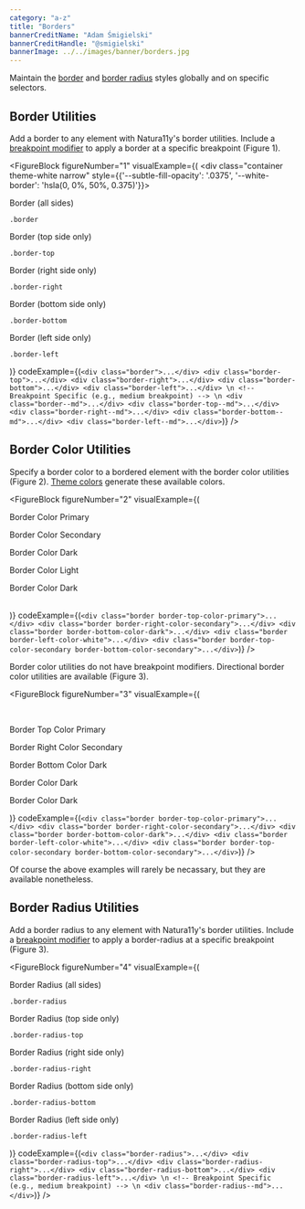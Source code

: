 ```yaml
---
category: "a-z"
title: "Borders"
bannerCreditName: "Adam Śmigielski"
bannerCreditHandle: "@smigielski" 
bannerImage: ../../images/banner/borders.jpg
---
```


<TextBlock>

Maintain the <a href="https://developer.mozilla.org/en-US/docs/Web/CSS/border" target="_blank">border</a> and <a href="https://developer.mozilla.org/en-US/docs/Web/CSS/border" target="_blank">border radius</a> styles globally and on specific selectors.

</TextBlock>

<Divider id="border-utilities" />

<TextBlock>

## Border Utilities

Add a border to any element with Natura11y's border utilities. Include a <a href="/docs/breakpoints/#breakpoint-modifiers">breakpoint modifier</a> to apply a border at a specific breakpoint (Figure 1).

</TextBlock>

<FigureBlock
    figureNumber="1"
    visualExample={(
        <div
            class="container theme-white narrow"
            style={{'--subtle-fill-opacity': '.0375', '--white-border': 'hsla(0, 0%, 50%, 0.375)'}}>
                <div class="grid grid--column-2 gap-2 text-align-center font-size-md">
                    <div class="grid__colspan-2 padding-3 subtle-fill border">
                        <p class="margin-bottom-1">
                            Border (all sides)
                        </p>
                        <p><code>.border</code></p>
                    </div>
                    <div class="padding-3 subtle-fill border-top">
                        <p class="margin-bottom-1">
                            Border (top side only)
                        </p>
                        <p><code>.border-top</code></p>
                    </div>
                    <div class="padding-3 subtle-fill border-right">
                        <p class="margin-bottom-1">
                            Border (right side only)
                        </p>
                        <p><code>.border-right</code></p>
                    </div>
                    <div class="padding-3 subtle-fill border-bottom">
                        <p class="margin-bottom-1">
                            Border (bottom side only)
                        </p>
                        <p><code>.border-bottom</code></p>
                    </div>
                    <div class="padding-3 subtle-fill border-left">
                        <p class="margin-bottom-1">
                            Border (left side only)
                        </p>
                        <p><code>.border-left</code></p>
                    </div>
                </div>
        </div>
    )}
    codeExample={(`
        <div class="border">...</div>
        <div class="border-top">...</div>
        <div class="border-right">...</div>
        <div class="border-bottom">...</div>
        <div class="border-left">...</div> \n
        <!-- Breakpoint Specific (e.g., medium breakpoint) --> \n
        <div class="border--md">...</div>
        <div class="border-top--md">...</div>
        <div class="border-right--md">...</div>
        <div class="border-bottom--md">...</div>
        <div class="border-left--md">...</div>
    `)}
/>

<Divider id="border-color-utilities" />

<TextBlock>

## Border Color Utilities

Specify a border color to a bordered element with the border color utilities (Figure 2). <a href="/docs/color/#themeColors">Theme colors</a> generate these available colors.

</TextBlock>

<FigureBlock
    figureNumber="2"
    visualExample={(
        <div class="grid grid--column-5 gap-2">
            <div class="aspect-ratio-1x1 box-shadow-1">
                <div class="width-100 height-100 padding-1">
                    <div class="width--100 height-100 border border-color-primary">
                        <p class="screen-reader-only">Border Color Primary</p>
                    </div>
                </div>
            </div> 
            <div class="aspect-ratio-1x1 box-shadow-1">
                <div class="width-100 height-100 padding-1">
                    <div class="width--100 height-100 border border-color-secondary">
                        <p class="screen-reader-only">Border Color Secondary</p>
                    </div>
                </div>
            </div> 
            <div class="aspect-ratio-1x1 box-shadow-1">
                <div class="width-100 height-100 padding-1">
                    <div class="width--100 height-100 border border-color-dark">
                        <p class="screen-reader-only">Border Color Dark</p>
                    </div>
                </div>
            </div> 
            <div class="aspect-ratio-1x1 box-shadow-1">
                <div class="width-100 height-100 padding-1">
                    <div class="width--100 height-100 border border-color-light">
                        <p class="screen-reader-only">Border Color Light</p>
                    </div>
                </div>
            </div> 
            <div class="aspect-ratio-1x1 box-shadow-1 theme-dark">
                <div class="width-100 height-100 padding-1">
                    <div class="width--100 height-100 border border-color-white">
                        <p class="screen-reader-only">Border Color Dark</p>
                    </div>
                </div>
            </div>         
        </div>
    )}
    codeExample={(`
        <div class="border border-top-color-primary">...</div>
        <div class="border border-right-color-secondary">...</div>
        <div class="border border-bottom-color-dark">...</div>
        <div class="border border-left-color-white">...</div>
        <div class="border border-top-color-secondary border-bottom-color-secondary">...</div>
    `)}
/>

<TextBlock>

Border color utilities do not have breakpoint modifiers. Directional border color utilities are available (Figure 3).  

</TextBlock>

<FigureBlock
    figureNumber="3"
    visualExample={(
        <div class="grid grid--column-5 gap-2">    
            <div class="aspect-ratio-1x1 box-shadow-1">
                <div class="width-100 height-100 padding-1">
                    <div class="width--100 height-100 border border-top-color-primary">
                        <p class="screen-reader-only">Border Top Color Primary</p>
                    </div>
                </div>
            </div> 
            <div class="aspect-ratio-1x1 box-shadow-1">
                <div class="width-100 height-100 padding-1">
                    <div class="width--100 height-100 border border-right-color-secondary">
                        <p class="screen-reader-only">Border Right Color Secondary</p>
                    </div>
                </div>
            </div>
            <div class="aspect-ratio-1x1 box-shadow-1">
                <div class="width-100 height-100 padding-1">
                    <div class="width--100 height-100 border border-bottom-color-dark">
                        <p class="screen-reader-only">Border Bottom Color Dark</p>
                    </div>
                </div>
            </div>
            <div class="aspect-ratio-1x1 box-shadow-1 theme-dark">
                <div class="width-100 height-100 padding-1">
                    <div class="width--100 height-100 border border-left-color-white">
                        <p class="screen-reader-only">Border Color Dark</p>
                    </div>
                </div>
            </div> 
            <div class="aspect-ratio-1x1 box-shadow-1 theme-dark">
                <div class="width-100 height-100 padding-1">
                    <div class="width--100 height-100 border border-top-color-secondary border-bottom-color-secondary">
                        <p class="screen-reader-only">Border Color Dark</p>
                    </div>
                </div>
            </div>
        </div>
    )}
    codeExample={(`
        <div class="border border-top-color-primary">...</div>
        <div class="border border-right-color-secondary">...</div>
        <div class="border border-bottom-color-dark">...</div>
        <div class="border border-left-color-white">...</div>
        <div class="border border-top-color-secondary border-bottom-color-secondary">...</div>
    `)}
/>


<TextBlock>

Of course the above examples will rarely be necassary, but they are available nonetheless.

</TextBlock>

<Divider id="border-radius-utilities" />

<TextBlock>

## Border Radius Utilities

Add a border radius to any element with Natura11y's border utilities. Include a <a href="#1">breakpoint modifier</a> to apply a border-radius at a specific breakpoint (Figure 3).   

</TextBlock>

<FigureBlock
    figureNumber="4"
    visualExample={(
        <div class="grid grid--column-2 gap-2 text-align-center font-size-md">
            <div class="grid__colspan-2 padding-3 border-radius border border-dark">
                <p class="margin-bottom-1">
                    Border Radius (all sides)
                </p>
                <p><code>.border-radius</code></p>
            </div>
            <div class="padding-3 border-radius-top border border-dark">
                <p class="margin-bottom-1">
                    Border Radius (top side only)
                </p>
                <p><code>.border-radius-top</code></p>
            </div>
            <div class="padding-3 border-radius-right border border-dark">
                <p class="margin-bottom-1">
                    Border Radius (right side only)
                </p>
                <p><code>.border-radius-right</code></p>
            </div>
            <div class="padding-3 border-radius-bottom border border-dark">
                <p class="margin-bottom-1">
                    Border Radius (bottom side only)
                </p>
                <p><code>.border-radius-bottom</code></p>
            </div>
            <div class="padding-3 border-radius-left border border-dark">
                <p class="margin-bottom-1">
                    Border Radius (left side only)
                </p>
                <p><code>.border-radius-left</code></p>
            </div>
        </div>
    )}
    codeExample={(`
        <div class="border-radius">...</div>
        <div class="border-radius-top">...</div>
        <div class="border-radius-right">...</div>
        <div class="border-radius-bottom">...</div>
        <div class="border-radius-left">...</div> \n
        <!-- Breakpoint Specific (e.g., medium breakpoint) --> \n
        <div class="border-radius--md">...</div>
    `)}
/>